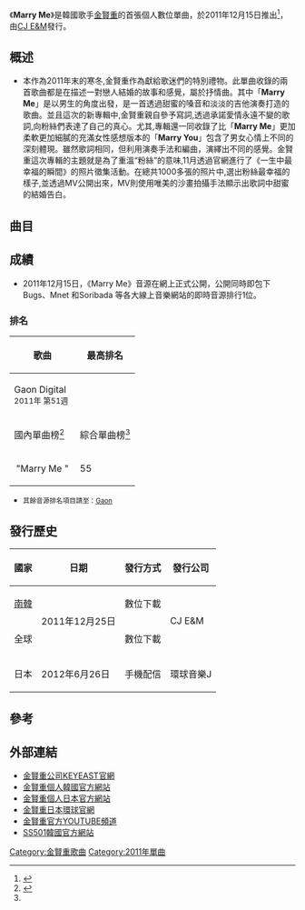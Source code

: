{{Infobox song
| name       = '''[[Marry_me_單曲|Marry me]]'''
| type       = single
| cover      = Kimhyunjoong-digital single Marry Me .jpg
| artist     = [[金賢重|金賢重]]
| album      = 
| A-side     = Marry me
| B-side     = Marry you
| released   = 2011年12月25日
| format     = [[单曲|单曲]]
| recorded   = 2012年<br/>{{KOR}}
| genre      = [[韓國流行音樂|韓國流行音樂]]
| length     = 14:50
| label      = CJ E&M
| writer     = 
| producer   = Steven Lee
| certification = 
| chart_position = 
| prev_title = 
| prev_year  = 
| next_title = [[HEAT_(金賢重日本單曲)|HEAT]]
| next_year  = 2012
| misc       = {{Extra musicsample
  | type     = single
  | filename = Marry Me.ogg
  | title    = 《Marry me》
  }}{{External music video|type=single|{{YouTube|B5Fg35CPuvY|Marry Me}}
  }}{{External music video|type=single|{{YouTube|0bg6rJ166Is|Marry You}}
  }}
}}
《'''Marry Me'''》是韓國歌手[[金賢重|金賢重]]的首張個人數位單曲，於2011年12月15日推出<ref>{{Cite web |url=http://hyun-joong.com/bbs/view.asp?idx=29030&code=press&searchopt=&searchkey=&category=&page=2 |title=存档副本 |access-date=2012-02-03 |archive-url=https://web.archive.org/web/20160304214416/http://hyun-joong.com/bbs/view.asp?idx=29030&code=press&searchopt=&searchkey=&category=&page=2 |archive-date=2016-03-04 |dead-url=yes }}</ref>，由[[CJ_E&M|CJ E&M]]發行。

== 概述 ==
*本作為2011年末的寒冬,金賢重作為獻給歌迷們的特別禮物。此單曲收錄的兩首歌曲都是在描述一對戀人結婚的故事和感覺，屬於抒情曲。其中「'''Marry Me'''」是以男生的角度出發，是一首透過甜蜜的嗓音和淡淡的吉他演奏打造的歌曲。並且這次的新專輯中,金賢重親自參予寫詞,透過承諾愛情永遠不變的歌詞,向粉絲們表達了自己的真心。尤其,專輯還一同收錄了比「'''Marry Me'''」更加柔軟更加細膩的充滿女性感想版本的「'''Marry You'''」包含了男女心情上不同的深刻體現。雖然歌詞相同，但利用演奏手法和編曲，演繹出不同的感覺。金賢重這次專輯的主題就是為了重溫“粉絲”的意味,11月透過官網進行了《一生中最幸福的瞬間》的照片徵集活動。在總共1000多張的照片中,選出粉絲最幸福的樣子,並透過MV公開出來，MV則使用唯美的沙畫拍攝手法顯示出歌詞中甜蜜的結婚告白。

== 曲目 ==
{{Tracklist
| collapsed = 
| headline = 
| total_length = 7:24
| all_music = Steven Lee、Yannis Constantinou、Kim Bergseth
| title1          = Marry Me
| note1           = 
| lyrics1         = 金賢重， Kim Changrak
| length1         = 3:42
| title2          =Marry You
| note2           =
| lyrics2         = 金賢重， Kim Changrak
| length2         = 3:42
| title3 = Marry me (Inst.)
| note3 = 
| longnote3 = 演奏版本
| music3 = 
| lyrics3 = 
| arranger3 = 
| length3 = 
| title4 = Marry you (Inst.)
| note4 = 
| longnote4 = 演奏版本
| music4 = 
| lyrics4 = 
| arranger4 = 
| length4 = 
}}

==成績==
*2011年12月15日，《Marry Me》音源在網上正式公開，公開同時即包下Bugs、Mnet 和Soribada 等各大線上音樂網站的即時音源排行1位。
===排名===
{| class="wikitable sortable" style="text-align:center;"
! rowspan="3" width="100px" | 歌曲
! colspan="6" | 最高排名
|-
! colspan="2" width="30"|Gaon Digital<br/><small>2011年 第51週</small> 
! colspan="2" width="30"| Gaon On-line 連續播放<br/><small>2011年 第52週</small>
! colspan="2" width="30"| Gaon On-line 下載<br/><small>2011年 第51週</small>
|- style="font-size:smaller;"
! 國內單曲榜<ref name=gaon>{{cite web|url=http://gaonchart.co.kr/main/section/search/chart_list.gaon?Search_str=%EA%B9%80%ED%98%84%EC%A4%91|title=Gaon Korea Music Chart|date=2012-06-23|work=|publisher=Gaon|accessdate=2012-06-23|language=|deadurl=yes|archiveurl=https://archive.is/20130501185054/http://gaonchart.co.kr/main/section/search/chart_list.gaon?Search_str=%EA%B9%80%ED%98%84%EC%A4%91|archivedate=2013-05-01}}</ref>
! 綜合單曲榜<ref name=gaon></ref>
! 國內單曲榜<ref name=gaon></ref>
! 綜合單曲榜<ref name=gaon></ref>
! 國內單曲榜<ref name=gaon></ref>
! 綜合單曲榜<ref name=gaon></ref>
|-
| align="center" | "Marry Me "
| 55
| 55
| 73
| 76
| 48
| 48
|}
*<small>其餘音源排名項目請至：[https://archive.is/20130501185054/http://gaonchart.co.kr/main/section/search/chart_list.gaon?Search_str=%EA%B9%80%ED%98%84%EC%A4%91 Gaon]</small>

==發行歷史==
{| class="wikitable"
|-
! 國家
! 日期
! 發行方式
! 發行公司
|-
|rowspan="1"|[[南韓|南韓]]
|rowspan="2"|2011年12月25日
|rowspan="1"|數位下載
|rowspan="2"|CJ E&M
|-
|rowspan="1"|全球
|數位下載
|-
|rowspan="1"|日本
|rowspan="1"|2012年6月26日
|手機配信
|rowspan="1"|環球音樂J
|}

== 參考 ==
{{reflist}}
==外部連結==
* [https://web.archive.org/web/20100816150521/http://www.keyeast.co.kr/artist/khj.asp 金賢重公司KEYEAST官網]
* [http://www.hyun-joong.com/ 金賢重個人韓國官方網站] {{Wayback|url=http://www.hyun-joong.com/ |date=20101007025520 }}
*[http://kimhyunjoong.jp/index.php 金賢重個人日本官方網站] {{Wayback|url=http://kimhyunjoong.jp/index.php |date=20120616065111 }}
*[http://www.universal-music.co.jp/kim-hyun-joong/ 金賢重日本環球官網] {{Wayback|url=http://www.universal-music.co.jp/kim-hyun-joong/ |date=20120613191118 }}
*[http://www.youtube.com/kimhyunjoong606 金賢重官方YOUTUBE頻道] {{Wayback|url=http://www.youtube.com/kimhyunjoong606 |date=20120109085000 }}
* [https://web.archive.org/web/20060518205215/http://ss501.dspenter.com/ SS501韓國官方網站]
{{SS501}}
{{KEYEAST}}
[[Category:金賢重歌曲|Category:金賢重歌曲]]
[[Category:2011年單曲|Category:2011年單曲]]